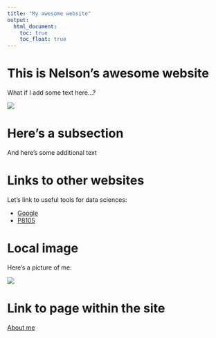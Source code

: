 ```yaml
---
title: "My awesome website"
output: 
  html_document:
    toc: true
    toc_float: true
---
```


# This is Nelson's awesome website

What if I add some text here...?

![](https://media.giphy.com/media/drXGoW1iudhKw/giphy.gif)

# Here's a subsection

And here's some additional text

# Links to other websites

Let's link to useful tools for data sciences:

- [Google](https://www.google.com/)
- [P8105](https://p8105.com)

# Local image

Here's a picture of me:

<img src="images/Headshot.jpeg" style=width:50%">

# Link to page within the site

[About me](about.html)

